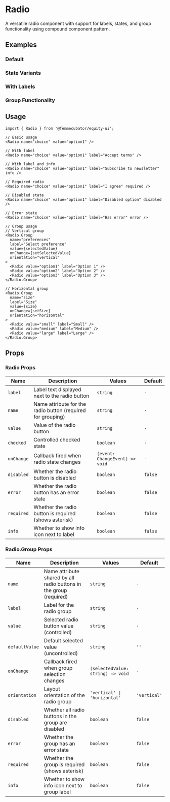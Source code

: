 
<Meta of={RadioStories} />

# Radio

A versatile radio component with support for labels, states, and group functionality using compound component pattern.

## Examples

### Default

<Canvas of={RadioStories.Default} />

### State Variants

<Canvas of={RadioStories.Variants} />

### With Labels

<Canvas of={RadioStories.WithLabels} />

### Group Functionality

<Canvas of={RadioStories.Groups} />

## Usage

```tsx
import { Radio } from '@femmecubator/equity-ui';

// Basic usage
<Radio name="choice" value="option1" />

// With label
<Radio name="choice" value="option1" label="Accept terms" />

// With label and info
<Radio name="choice" value="option1" label="Subscribe to newsletter" info />

// Required radio
<Radio name="choice" value="option1" label="I agree" required />

// Disabled state
<Radio name="choice" value="option1" label="Disabled option" disabled />

// Error state
<Radio name="choice" value="option1" label="Has error" error />

// Group usage
// Vertical group
<Radio.Group
  name="preferences"
  label="Select preference"
  value={selectedValue}
  onChange={setSelectedValue}
  orientation="vertical"
>
  <Radio value="option1" label="Option 1" />
  <Radio value="option2" label="Option 2" />
  <Radio value="option3" label="Option 3" />
</Radio.Group>

// Horizontal group
<Radio.Group
  name="size"
  label="Size"
  value={size}
  onChange={setSize}
  orientation="horizontal"
>
  <Radio value="small" label="Small" />
  <Radio value="medium" label="Medium" />
  <Radio value="large" label="Large" />
</Radio.Group>
```

## Props

### Radio Props

<table>
  <thead>
    <tr>
      <th style={{ textAlign: 'left' }}>Name</th>
      <th style={{ textAlign: 'left' }}>Description</th>
      <th style={{ textAlign: 'left' }}>Values</th>
      <th style={{ textAlign: 'left' }}>Default</th>
    </tr>
  </thead>
  <tbody>
    <tr>
      <td>
        <code>label</code>
      </td>
      <td>Label text displayed next to the radio button</td>
      <td>
        <code>string</code>
      </td>
      <td>
        <code>-</code>
      </td>
    </tr>
    <tr>
      <td>
        <code>name</code>
      </td>
      <td>Name attribute for the radio button (required for grouping)</td>
      <td>
        <code>string</code>
      </td>
      <td>
        <code>-</code>
      </td>
    </tr>
    <tr>
      <td>
        <code>value</code>
      </td>
      <td>Value of the radio button</td>
      <td>
        <code>string</code>
      </td>
      <td>
        <code>-</code>
      </td>
    </tr>
    <tr>
      <td>
        <code>checked</code>
      </td>
      <td>Controlled checked state</td>
      <td>
        <code>boolean</code>
      </td>
      <td>
        <code>-</code>
      </td>
    </tr>
    <tr>
      <td>
        <code>onChange</code>
      </td>
      <td>Callback fired when radio state changes</td>
      <td>
        <code>(event: ChangeEvent) => void</code>
      </td>
      <td>
        <code>-</code>
      </td>
    </tr>
    <tr>
      <td>
        <code>disabled</code>
      </td>
      <td>Whether the radio button is disabled</td>
      <td>
        <code>boolean</code>
      </td>
      <td>
        <code>false</code>
      </td>
    </tr>
    <tr>
      <td>
        <code>error</code>
      </td>
      <td>Whether the radio button has an error state</td>
      <td>
        <code>boolean</code>
      </td>
      <td>
        <code>false</code>
      </td>
    </tr>
    <tr>
      <td>
        <code>required</code>
      </td>
      <td>Whether the radio button is required (shows asterisk)</td>
      <td>
        <code>boolean</code>
      </td>
      <td>
        <code>false</code>
      </td>
    </tr>
    <tr>
      <td>
        <code>info</code>
      </td>
      <td>Whether to show info icon next to label</td>
      <td>
        <code>boolean</code>
      </td>
      <td>
        <code>false</code>
      </td>
    </tr>
  </tbody>
</table>

### Radio.Group Props

<table>
  <thead>
    <tr>
      <th style={{ textAlign: 'left' }}>Name</th>
      <th style={{ textAlign: 'left' }}>Description</th>
      <th style={{ textAlign: 'left' }}>Values</th>
      <th style={{ textAlign: 'left' }}>Default</th>
    </tr>
  </thead>
  <tbody>
    <tr>
      <td>
        <code>name</code>
      </td>
      <td>
        Name attribute shared by all radio buttons in the group (required)
      </td>
      <td>
        <code>string</code>
      </td>
      <td>
        <code>-</code>
      </td>
    </tr>
    <tr>
      <td>
        <code>label</code>
      </td>
      <td>Label for the radio group</td>
      <td>
        <code>string</code>
      </td>
      <td>
        <code>-</code>
      </td>
    </tr>
    <tr>
      <td>
        <code>value</code>
      </td>
      <td>Selected radio button value (controlled)</td>
      <td>
        <code>string</code>
      </td>
      <td>
        <code>-</code>
      </td>
    </tr>
    <tr>
      <td>
        <code>defaultValue</code>
      </td>
      <td>Default selected value (uncontrolled)</td>
      <td>
        <code>string</code>
      </td>
      <td>
        <code>''</code>
      </td>
    </tr>
    <tr>
      <td>
        <code>onChange</code>
      </td>
      <td>Callback fired when group selection changes</td>
      <td>
        <code>(selectedValue: string) => void</code>
      </td>
      <td>
        <code>-</code>
      </td>
    </tr>
    <tr>
      <td>
        <code>orientation</code>
      </td>
      <td>Layout orientation of the radio group</td>
      <td>
        <code>'vertical' | 'horizontal'</code>
      </td>
      <td>
        <code>'vertical'</code>
      </td>
    </tr>
    <tr>
      <td>
        <code>disabled</code>
      </td>
      <td>Whether all radio buttons in the group are disabled</td>
      <td>
        <code>boolean</code>
      </td>
      <td>
        <code>false</code>
      </td>
    </tr>
    <tr>
      <td>
        <code>error</code>
      </td>
      <td>Whether the group has an error state</td>
      <td>
        <code>boolean</code>
      </td>
      <td>
        <code>false</code>
      </td>
    </tr>
    <tr>
      <td>
        <code>required</code>
      </td>
      <td>Whether the group is required (shows asterisk)</td>
      <td>
        <code>boolean</code>
      </td>
      <td>
        <code>false</code>
      </td>
    </tr>
    <tr>
      <td>
        <code>info</code>
      </td>
      <td>Whether to show info icon next to group label</td>
      <td>
        <code>boolean</code>
      </td>
      <td>
        <code>false</code>
      </td>
    </tr>
  </tbody>
</table>
